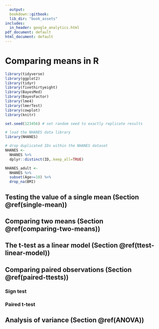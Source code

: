 ```yaml
---
  output:
  bookdown::gitbook:
  lib_dir: "book_assets"
includes:
  in_header: google_analytics.html
pdf_document: default
html_document: default
---
```


# Comparing means in R
  
```r
library(tidyverse)
library(ggplot2)
library(tidyr)
library(fivethirtyeight)
library(BayesMed)
library(BayesFactor)
library(lme4)
library(lmerTest)
library(cowplot)
library(knitr)

set.seed(123456) # set random seed to exactly replicate results

# load the NHANES data library
library(NHANES)

# drop duplicated IDs within the NHANES dataset
NHANES <- 
  NHANES %>% 
  dplyr::distinct(ID,.keep_all=TRUE)

NHANES_adult <- 
  NHANES %>%
  subset(Age>=18) %>%
  drop_na(BMI)


```

## Testing the value of a single mean (Section \@ref(single-mean))


## Comparing two means (Section \@ref(comparing-two-means))

## The t-test as a linear model (Section \@ref(ttest-linear-model))


## Comparing paired observations (Section \@ref(paired-ttests))

### Sign test


### Paired t-test


## Analysis of variance (Section \@ref(ANOVA))




